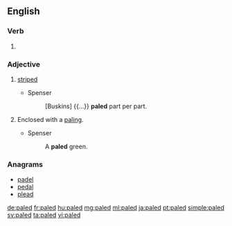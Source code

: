 ==English==

===Verb===
{{head|en}}

# {{en-past of|pale}}

===Adjective===
{{en-adj}}

# {{context|obsolete|lang=en}} [[striped]]
#* Spenser
#*: [Buskins] {{...}} '''paled''' part per part.
# {{context|obsolete|lang=en}} Enclosed with a [[paling]].
#* Spenser
#*: A '''paled''' green.

===Anagrams===
* [[padel#English|padel]]
* [[pedal#English|pedal]]
* [[plead#English|plead]]

[[de:paled]]
[[fr:paled]]
[[hu:paled]]
[[mg:paled]]
[[ml:paled]]
[[ja:paled]]
[[pt:paled]]
[[simple:paled]]
[[sv:paled]]
[[ta:paled]]
[[vi:paled]]